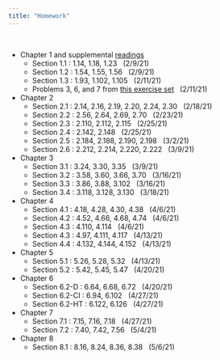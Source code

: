```yaml
---
title: "Homework"
---
```


<br>

- Chapter 1 and supplemental [readings](readings.html)
  - Section 1.1 : 1.14, 1.18, 1.23 &nbsp; (2/9/21)
  - Section 1.2 : 1.54, 1.55, 1.56 &nbsp; (2/9/21)
  - Section 1.3 : 1.93, 1.102, 1.105 &nbsp; (2/11/21)
  - Problems 3, 6, and 7 from [this exercise set](homework/exerciseA.pdf) &nbsp; (2/11/21)
- Chapter 2
  - Section 2.1 : 2.14, 2.16, 2.19, 2.20, 2.24, 2.30 &nbsp; (2/18/21)
  - Section 2.2 : 2.56, 2.64, 2.69, 2.70 &nbsp; (2/23/21)
  - Section 2.3 : 2.110, 2.112, 2.115 &nbsp; (2/25/21)
  - Section 2.4 : 2.142, 2.148 &nbsp; (2/25/21)
  - Section 2.5 : 2.184, 2.188, 2.190, 2.198 &nbsp; (3/2/21)
  - Section 2.6 : 2.212, 2.214, 2.220, 2.222 &nbsp; (3/9/21)
- Chapter 3
  - Section 3.1 : 3.24, 3.30, 3.35 &nbsp; (3/9/21)
  - Section 3.2 : 3.58, 3.60, 3.66, 3.70 &nbsp; (3/16/21)
  - Section 3.3 : 3.86, 3.88, 3.102 &nbsp; (3/16/21)
  - Section 3.4 : 3.118, 3.128, 3.130 &nbsp; (3/18/21)
- Chapter 4
  - Section 4.1 : 4.18, 4.28, 4.30, 4.38 &nbsp; (4/6/21)
  - Section 4.2 : 4.52, 4.66, 4.68, 4.74 &nbsp; (4/6/21)
  - Section 4.3 : 4.110, 4.114 &nbsp; (4/6/21)
  - Section 4.3 : 4.97, 4.111, 4.117 &nbsp; (4/13/21)
  - Section 4.4 : 4.132, 4.144, 4.152 &nbsp; (4/13/21)
- Chapter 5
  - Section 5.1 : 5.26, 5.28, 5.32 &nbsp; (4/13/21)
  - Section 5.2 : 5.42, 5.45, 5.47 &nbsp; (4/20/21)
- Chapter 6
  - Section 6.2-D : 6.64, 6.68, 6.72  &nbsp; (4/20/21)
  - Section 6.2-CI : 6.94, 6.102 &nbsp; (4/27/21)
  - Section 6.2-HT : 6.122, 6.126 &nbsp; (4/27/21)
- Chapter 7
  - Section 7.1 : 7.15, 7.16, 7.18 &nbsp; (4/27/21)
  - Section 7.2 : 7.40, 7.42, 7.56 &nbsp; (5/4/21)
- Chapter 8
  - Section 8.1 : 8.16, 8.24, 8.36, 8.38 &nbsp; (5/6/21)

